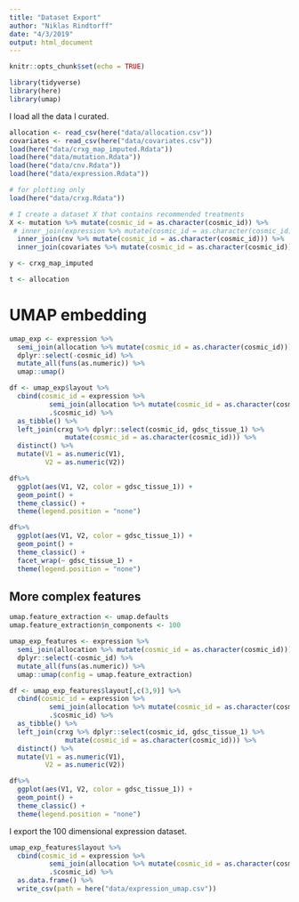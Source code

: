 ```yaml
---
title: "Dataset Export"
author: "Niklas Rindtorff"
date: "4/3/2019"
output: html_document
---
```


```r
knitr::opts_chunk$set(echo = TRUE)
```


```r
library(tidyverse)
library(here)
library(umap)
```

I load all the data I curated. 

```r
allocation <- read_csv(here("data/allocation.csv"))
covariates <- read_csv(here("data/covariates.csv"))
load(here("data/crxg_map_imputed.Rdata"))
load(here("data/mutation.Rdata"))
load(here("data/cnv.Rdata"))
load(here("data/expression.Rdata"))

# for plotting only
load(here("data/crxg.Rdata"))
```

```r
# I create a dataset X that contains recommended treatments 
X <- mutation %>% mutate(cosmic_id = as.character(cosmic_id)) %>% 
 # inner_join(expression %>% mutate(cosmic_id = as.character(cosmic_id))) %>% 
  inner_join(cnv %>% mutate(cosmic_id = as.character(cosmic_id))) %>% 
  inner_join(covariates %>% mutate(cosmic_id = as.character(cosmic_id)))
```

```r
y <- crxg_map_imputed
```

```r
t <- allocation
```

# UMAP embedding 

```r
umap_exp <- expression %>% 
  semi_join(allocation %>% mutate(cosmic_id = as.character(cosmic_id))) %>%
  dplyr::select(-cosmic_id) %>% 
  mutate_all(funs(as.numeric)) %>%
  umap::umap()


```


```r
df <- umap_exp$layout %>% 
  cbind(cosmic_id = expression %>% 
          semi_join(allocation %>% mutate(cosmic_id = as.character(cosmic_id))) %>% 
          .$cosmic_id) %>%
  as_tibble() %>%
  left_join(crxg %>% dplyr::select(cosmic_id, gdsc_tissue_1) %>% 
              mutate(cosmic_id = as.character(cosmic_id))) %>%
  distinct() %>% 
  mutate(V1 = as.numeric(V1),
         V2 = as.numeric(V2))

df%>%
  ggplot(aes(V1, V2, color = gdsc_tissue_1)) + 
  geom_point() + 
  theme_classic() + 
  theme(legend.position = "none")
```

```r
df%>%
  ggplot(aes(V1, V2, color = gdsc_tissue_1)) + 
  geom_point() + 
  theme_classic() + 
  facet_wrap(~ gdsc_tissue_1) + 
  theme(legend.position = "none")
```

## More complex features

```r
umap.feature_extraction <- umap.defaults
umap.feature_extraction$n_components <- 100

umap_exp_features <- expression %>% 
  semi_join(allocation %>% mutate(cosmic_id = as.character(cosmic_id))) %>%
  dplyr::select(-cosmic_id) %>% 
  mutate_all(funs(as.numeric)) %>%
  umap::umap(config = umap.feature_extraction)

df <- umap_exp_features$layout[,c(3,9)] %>%
  cbind(cosmic_id = expression %>% 
          semi_join(allocation %>% mutate(cosmic_id = as.character(cosmic_id))) %>% 
          .$cosmic_id) %>%
  as_tibble() %>%
  left_join(crxg %>% dplyr::select(cosmic_id, gdsc_tissue_1) %>% 
              mutate(cosmic_id = as.character(cosmic_id))) %>%
  distinct() %>% 
  mutate(V1 = as.numeric(V1),
         V2 = as.numeric(V2))

df%>%
  ggplot(aes(V1, V2, color = gdsc_tissue_1)) + 
  geom_point() + 
  theme_classic() + 
  theme(legend.position = "none")
```

I export the 100 dimensional expression dataset.

```r
umap_exp_features$layout %>%
  cbind(cosmic_id = expression %>% 
          semi_join(allocation %>% mutate(cosmic_id = as.character(cosmic_id))) %>% 
          .$cosmic_id) %>%
  as.data.frame() %>%
  write_csv(path = here("data/expression_umap.csv"))
```

